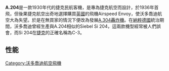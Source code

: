 {{Infobox Aircraft
 |name=Aero A.204
 |image= FILE:Aero A-204.jpg
 |caption=
 |type=[[民航客機|民航客機]]
 |manufacturer=[[沃多喬迪航空|沃多喬迪航空]]
 |designer=
 |first flight=1936年
 |introduced=
 |retired=
 |status=
 |primary user=[[捷克航空|捷克航空]]
 |more users=
 |produced=
 |number built=
 |unit cost=
 |variants with their own articles=
}}

'''A.204'''是一款1930年代的捷克民航客機，是專為捷克航空而設計，於1936年首飛，但後果捷克航空出奇地選擇購買[[英國|英國]]的飛機Airspeed Envoy，使沃多喬迪航空大為失望。於是在無買家的情況下便改為發展[[A.304轟炸機|A.304轟炸機]]。在[[納粹德國|納粹德國]]統治期間，沃多喬迪曾經生產與A.204相似的Siebel Si 204，這兩款機型經常被人們誤會，而Si 204在[[捷克|捷克]]的正確名稱為C-3。

==性能==
{{aircraft specifications
|ref=
|crew=2人
|capacity=8人
|length main=13.20 米
|length alt=43 尺 4 寸
|span main=19.20 米
|span alt=63 尺
|height main=
|height alt=
|area main=46 米²
|area alt=495 尺²
|empty weight main=4,300 公斤
|empty weight alt=9,500 磅
|number of props=2
|engine (prop)=Walter Pollux
|type of prop=IIR
|power main=360 hp
|power alt=110 kW
|max speed main=320 km/h
|max speed alt=170 海里, 200 英里
|range main=
|range alt=
|ceiling main=5,800 米
|ceiling alt=19,000 尺
|climb rate main=4.2 米/秒
|climb rate alt=820 尺/分鐘
|loading main=<!--  kg/m² -->
|loading alt=<!--  lb/ft² -->
|power/mass main=<!--  W/kg -->
|power/mass alt=<!--  hp/lb -->

}}

[[Category:沃多喬迪航空飛機|Category:沃多喬迪航空飛機]]